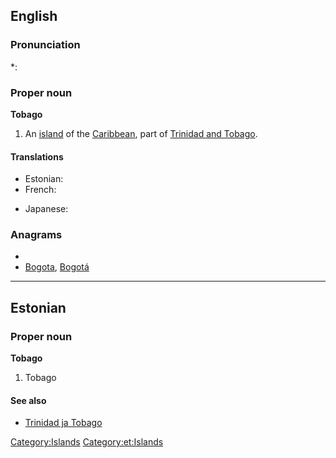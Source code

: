 ==English==

===Pronunciation===
*: {{rhymes|eɪɡəʊ}}

===Proper noun===
{{wikipedia}}
'''Tobago'''

# An [[island]] of the [[Caribbean]], part of [[Trinidad and Tobago]].

====Translations====
{{trans-top|island of the Caribbean}}
* Estonian: {{t-|et|Tobago}}
* French: {{t-|fr|Tobago}}
{{trans-mid}}
* Japanese: {{t-|ja|トバゴ島|tr=tobagotō}}
{{trans-bottom}}

===Anagrams===
* {{alphagram|abgoot}}
* [[Bogota#English|Bogota]], [[Bogotá#English|Bogotá]]


[[Category:Islands]]

----

==Estonian==
{{wikipedia|lang=et}}

===Proper noun===
'''Tobago'''

# Tobago

====See also====
* [[Trinidad ja Tobago]]

[[Category:et:Islands]]